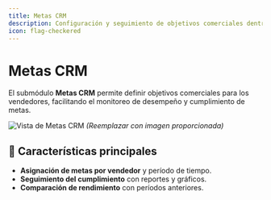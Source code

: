 ```yaml
---
title: Metas CRM
description: Configuración y seguimiento de objetivos comerciales dentro del CRM.
icon: flag-checkered
---
```


# Metas CRM

El submódulo **Metas CRM** permite definir objetivos comerciales para los vendedores, facilitando el monitoreo de desempeño y cumplimiento de metas.

![Vista de Metas CRM](#) *(Reemplazar con imagen proporcionada)*

## 🚀 Características principales

- **Asignación de metas por vendedor** y período de tiempo.
- **Seguimiento del cumplimiento** con reportes y gráficos.
- **Comparación de rendimiento** con períodos anteriores.
